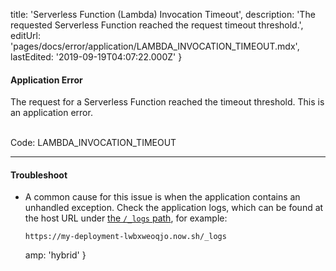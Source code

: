 
  title: 'Serverless Function (Lambda) Invocation Timeout',
  description:
    'The requested Serverless Function reached the request timeout threshold.',
  editUrl: 'pages/docs/error/application/LAMBDA_INVOCATION_TIMEOUT.mdx',
  lastEdited: '2019-09-19T04:07:22.000Z'
}

#### Application Error

The request for a Serverless Function reached the timeout threshold. This is an application error.

<br />

<Note label={false}>
  Code: <InlineCode>LAMBDA_INVOCATION_TIMEOUT</InlineCode>
</Note>

---

#### Troubleshoot

- A common cause for this issue is when the application contains an unhandled exception. Check the application logs, which can be found at the host URL under [the `/_logs` path](/docs/v2/advanced/concepts/special-paths#logs-view), for example:
  ```
  https://my-deployment-lwbxweoqjo.now.sh/_logs
  ```


  amp: 'hybrid'
}
